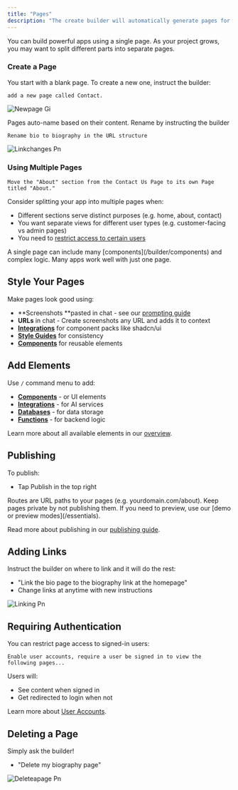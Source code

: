 ```yaml
---
title: "Pages"
description: "The create builder will automatically generate pages for you as you instruct it. Pages are the screens of your site or app. You start with a blank page when you open a new project."
---
```


You can build powerful apps using a single page. As your project grows, you may want to split different parts into separate pages.

### Create a Page

You start with a blank page. To create a new one, instruct the builder:

```
add a new page called Contact.
```

![Newpage Gi](/images/newpage.gif)

Pages auto-name based on their content. Rename by instructing the builder

```
Rename bio to biography in the URL structure
```

![Linkchanges Pn](/images/linkchanges.png)

### Using Multiple Pages

```
Move the "About" section from the Contact Us Page to its own Page titled "About."
```

Consider splitting your app into multiple pages when:

- Different sections serve distinct purposes (e.g. home, about, contact)
- You want separate views for different user types (e.g. customer-facing vs admin pages)
- You need to [restrict access to certain users](/builder/user-accounts)

<Tip>
  A single page can include many [components](/builder/components) and complex logic. Many apps work well with just one page.
</Tip>

## Style Your Pages

Make pages look good using:

- \*\*Screenshots \*\*pasted in chat - see our [prompting guide](/prompting)
- **URLs** in chat - Create screenshots any URL and adds it to context
- [**Integrations**](/builder/integrations)  for component packs like shadcn/ui
- [**Style Guides**](/builder/style-guides) for consistency
- [**Components**](/builder/components) for reusable elements

## Add Elements

Use `/` command menu to add:

- [**Components**](/builder/components) - or UI elements
- [**Integrations**](/builder/integrations) - for AI services
- [**Databases**](/builder/databases) - for data storage
- [**Functions**](/builder/functions) - for backend logic

Learn more about all available elements in our [overview](/builder/overview).

## Publishing

To publish:

- Tap Publish in the top right

<Info>
  Routes are URL paths to your pages (e.g. yourdomain.com/about). Keep pages private by not publishing them. If you need to preview, use our [demo or preview modes](/essentials).
</Info>

Read more about publishing in our [publishing guide](/publish-and-share/publish).

## Adding Links

Instruct the builder on where to link and it will do the rest:

- "Link the bio page to the biography link at the homepage"
- Change links at anytime with new instructions

![Linking Pn](/images/linking.png)

## Requiring Authentication

You can restrict page access to signed-in users:

```
Enable user accounts, require a user be signed in to view the following pages...
```

Users will:

- See content when signed in
- Get redirected to login when not

Learn more about [User Accounts](/builder/user-accounts).

## Deleting a Page

Simply ask the builder\!

- "Delete my biography page"

![Deleteapage Pn](/images/deleteapage.png)
